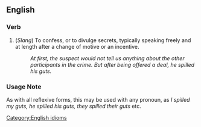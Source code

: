 ==English==

===Verb===
[[Category:English idioms]]

#(''Slang'') To confess, or to divulge secrets, typically speaking freely and at length after a change of motive or an incentive.
#: ''At first, the suspect would not tell us anything about the other participants in the crime.  But after being offered a deal, he spilled his guts.''

===Usage Note===
As with all reflexive forms, this may be used with any pronoun, as ''I spilled my guts,'' ''he spilled his guts,'' ''they spilled their guts'' etc.